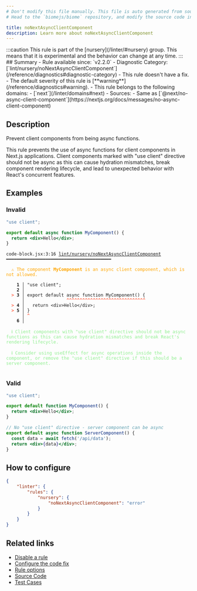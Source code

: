 ```yaml
---
# Don't modify this file manually. This file is auto generated from source, and you will lose your changes next time the website is built.
# Head to the `biomejs/biome` repository, and modify the source code in there.

title: noNextAsyncClientComponent
description: Learn more about noNextAsyncClientComponent
---
```


<Tabs>
<TabItem label="JavaScript (and super languages)" icon="seti:javascript">
:::caution
This rule is part of the [nursery](/linter/#nursery) group. This means that it is experimental and the behavior can change at any time.
:::
## Summary
- Rule available since: `v2.2.0`
- Diagnostic Category: [`lint/nursery/noNextAsyncClientComponent`](/reference/diagnostics#diagnostic-category)
- This rule doesn't have a fix.
- The default severity of this rule is [**warning**](/reference/diagnostics#warning).
- This rule belongs to the following domains:
  - [`next`](/linter/domains#next)
- Sources: 
  - Same as [`@next/no-async-client-component`](https://nextjs.org/docs/messages/no-async-client-component)

## Description
Prevent client components from being async functions.

This rule prevents the use of async functions for client components in Next.js applications.
Client components marked with "use client" directive should not be async as this can cause
hydration mismatches, break component rendering lifecycle, and lead to unexpected behavior
with React's concurrent features.

## Examples

### Invalid

```jsx
"use client";

export default async function MyComponent() {
  return <div>Hello</div>;
}
```

<pre class="language-text"><code class="language-text">code-block.jsx:3:16 <a href="https://biomejs.dev/linter/rules/no-next-async-client-component">lint/nursery/noNextAsyncClientComponent</a> ━━━━━━━━━━━━━━━━━━━━━━━━━━━━━━━━━━━━━━━━<br /><br />  <strong><span style="color: Orange;">⚠</span></strong> <span style="color: Orange;">The component </span><span style="color: Orange;"><strong>MyComponent</strong></span><span style="color: Orange;"> is an async client component, which is not allowed.</span><br />  <br />    <strong>1 │ </strong>&quot;use client&quot;;<br />    <strong>2 │ </strong><br />  <strong><span style="color: Tomato;">&gt;</span></strong> <strong>3 │ </strong>export default async function MyComponent() &#123;<br />   <strong>   │ </strong>               <strong><span style="color: Tomato;">^</span></strong><strong><span style="color: Tomato;">^</span></strong><strong><span style="color: Tomato;">^</span></strong><strong><span style="color: Tomato;">^</span></strong><strong><span style="color: Tomato;">^</span></strong><strong><span style="color: Tomato;">^</span></strong><strong><span style="color: Tomato;">^</span></strong><strong><span style="color: Tomato;">^</span></strong><strong><span style="color: Tomato;">^</span></strong><strong><span style="color: Tomato;">^</span></strong><strong><span style="color: Tomato;">^</span></strong><strong><span style="color: Tomato;">^</span></strong><strong><span style="color: Tomato;">^</span></strong><strong><span style="color: Tomato;">^</span></strong><strong><span style="color: Tomato;">^</span></strong><strong><span style="color: Tomato;">^</span></strong><strong><span style="color: Tomato;">^</span></strong><strong><span style="color: Tomato;">^</span></strong><strong><span style="color: Tomato;">^</span></strong><strong><span style="color: Tomato;">^</span></strong><strong><span style="color: Tomato;">^</span></strong><strong><span style="color: Tomato;">^</span></strong><strong><span style="color: Tomato;">^</span></strong><strong><span style="color: Tomato;">^</span></strong><strong><span style="color: Tomato;">^</span></strong><strong><span style="color: Tomato;">^</span></strong><strong><span style="color: Tomato;">^</span></strong><strong><span style="color: Tomato;">^</span></strong><strong><span style="color: Tomato;">^</span></strong><strong><span style="color: Tomato;">^</span></strong><br />  <strong><span style="color: Tomato;">&gt;</span></strong> <strong>4 │ </strong>  return &lt;div&gt;Hello&lt;/div&gt;;<br />  <strong><span style="color: Tomato;">&gt;</span></strong> <strong>5 │ </strong>&#125;<br />   <strong>   │ </strong><strong><span style="color: Tomato;">^</span></strong><br />    <strong>6 │ </strong><br />  <br />  <strong><span style="color: lightgreen;">ℹ</span></strong> <span style="color: lightgreen;">Client components with &quot;use client&quot; directive should not be async functions as this can cause hydration mismatches and break React's rendering lifecycle.</span><br />  <br />  <strong><span style="color: lightgreen;">ℹ</span></strong> <span style="color: lightgreen;">Consider using useEffect for async operations inside the component, or remove the &quot;use client&quot; directive if this should be a server component.</span><br />  <br /></code></pre>

### Valid

```jsx
"use client";

export default function MyComponent() {
  return <div>Hello</div>;
}
```

```jsx
// No "use client" directive - server component can be async
export default async function ServerComponent() {
  const data = await fetch('/api/data');
  return <div>{data}</div>;
}
```

## How to configure
```json title="biome.json"
{
	"linter": {
		"rules": {
			"nursery": {
				"noNextAsyncClientComponent": "error"
			}
		}
	}
}

```
## Related links

- [Disable a rule](/linter/#disable-a-rule)
- [Configure the code fix](/linter#configure-the-code-fix)
- [Rule options](/linter/#rule-options)
- [Source Code](https://github.com/biomejs/biome/blob/main/crates/biome_js_analyze/src/lint/nursery/no_next_async_client_component.rs)
- [Test Cases](https://github.com/biomejs/biome/blob/main/crates/biome_js_analyze/tests/specs/nursery/noNextAsyncClientComponent)

</TabItem>
</Tabs>

